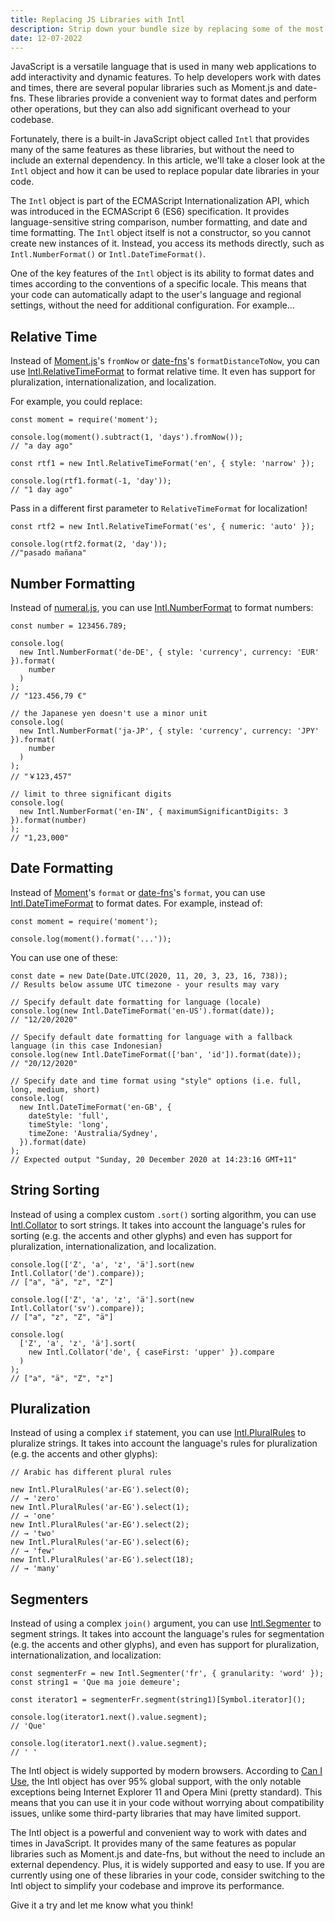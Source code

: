 ```yaml
---
title: Replacing JS Libraries with Intl
description: Strip down your bundle size by replacing some of the most popular JS libraries with native browser APIs.
date: 12-07-2022
---
```


JavaScript is a versatile language that is used in many web applications to add interactivity and dynamic features. To help developers work with dates and times, there are several popular libraries such as Moment.js and date-fns. These libraries provide a convenient way to format dates and perform other operations, but they can also add significant overhead to your codebase.

Fortunately, there is a built-in JavaScript object called `Intl` that provides many of the same features as these libraries, but without the need to include an external dependency. In this article, we'll take a closer look at the `Intl` object and how it can be used to replace popular date libraries in your code.

The `Intl` object is part of the ECMAScript Internationalization API, which was introduced in the ECMAScript 6 (ES6) specification. It provides language-sensitive string comparison, number formatting, and date and time formatting. The `Intl` object itself is not a constructor, so you cannot create new instances of it. Instead, you access its methods directly, such as `Intl.NumberFormat()` or `Intl.DateTimeFormat()`.

One of the key features of the `Intl` object is its ability to format dates and times according to the conventions of a specific locale. This means that your code can automatically adapt to the user's language and regional settings, without the need for additional configuration. For example...

## Relative Time

Instead of [Moment.js](https://momentjs.com/)'s `fromNow` or [date-fns](https://date-fns.org/)'s `formatDistanceToNow`, you can use [Intl.RelativeTimeFormat](https://developer.mozilla.org/en-US/docs/Web/JavaScript/Reference/Global_Objects/RelativeTimeFormat) to format relative time. It even has support for pluralization, internationalization, and localization.

For example, you could replace:

```tsx
const moment = require('moment');

console.log(moment().subtract(1, 'days').fromNow());
// "a day ago"
```

```tsx
const rtf1 = new Intl.RelativeTimeFormat('en', { style: 'narrow' });

console.log(rtf1.format(-1, 'day'));
// "1 day ago"
```

Pass in a different first parameter to `RelativeTimeFormat` for localization!

```tsx
const rtf2 = new Intl.RelativeTimeFormat('es', { numeric: 'auto' });

console.log(rtf2.format(2, 'day'));
//"pasado mañana"
```

## Number Formatting

Instead of [numeral.js](http://numeraljs.com/), you can use [Intl.NumberFormat](https://developer.mozilla.org/en-US/docs/Web/JavaScript/Reference/Global_Objects/NumberFormat) to format numbers:

```tsx
const number = 123456.789;

console.log(
  new Intl.NumberFormat('de-DE', { style: 'currency', currency: 'EUR' }).format(
    number
  )
);
// "123.456,79 €"

// the Japanese yen doesn't use a minor unit
console.log(
  new Intl.NumberFormat('ja-JP', { style: 'currency', currency: 'JPY' }).format(
    number
  )
);
// "￥123,457"

// limit to three significant digits
console.log(
  new Intl.NumberFormat('en-IN', { maximumSignificantDigits: 3 }).format(number)
);
// "1,23,000"
```

## Date Formatting

Instead of [Moment](https://momentjs.com/)'s `format` or [date-fns](https://date-fns.org/)'s `format`, you can use [Intl.DateTimeFormat](https://developer.mozilla.org/en-US/docs/Web/JavaScript/Reference/Global_Objects/DateTimeFormat) to format dates. For example, instead of:

```tsx
const moment = require('moment');

console.log(moment().format('...'));
```

You can use one of these:

```tsx
const date = new Date(Date.UTC(2020, 11, 20, 3, 23, 16, 738));
// Results below assume UTC timezone - your results may vary

// Specify default date formatting for language (locale)
console.log(new Intl.DateTimeFormat('en-US').format(date));
// "12/20/2020"

// Specify default date formatting for language with a fallback language (in this case Indonesian)
console.log(new Intl.DateTimeFormat(['ban', 'id']).format(date));
// "20/12/2020"

// Specify date and time format using "style" options (i.e. full, long, medium, short)
console.log(
  new Intl.DateTimeFormat('en-GB', {
    dateStyle: 'full',
    timeStyle: 'long',
    timeZone: 'Australia/Sydney',
  }).format(date)
);
// Expected output "Sunday, 20 December 2020 at 14:23:16 GMT+11"
```

## String Sorting

Instead of using a complex custom `.sort()` sorting algorithm, you can use [Intl.Collator](https://developer.mozilla.org/en-US/docs/Web/JavaScript/Reference/Global_Objects/Collator) to sort strings. It takes into account the language's rules for sorting (e.g. the accents and other glyphs) and even has support for pluralization, internationalization, and localization.

```tsx
console.log(['Z', 'a', 'z', 'ä'].sort(new Intl.Collator('de').compare));
// ["a", "ä", "z", "Z"]

console.log(['Z', 'a', 'z', 'ä'].sort(new Intl.Collator('sv').compare));
// ["a", "z", "Z", "ä"]

console.log(
  ['Z', 'a', 'z', 'ä'].sort(
    new Intl.Collator('de', { caseFirst: 'upper' }).compare
  )
);
// ["a", "ä", "Z", "z"]
```

## Pluralization

Instead of using a complex `if` statement, you can use [Intl.PluralRules](https://developer.mozilla.org/en-US/docs/Web/JavaScript/Reference/Global_Objects/PluralRules) to pluralize strings. It takes into account the language's rules for pluralization (e.g. the accents and other glyphs):

```tsx
// Arabic has different plural rules

new Intl.PluralRules('ar-EG').select(0);
// → 'zero'
new Intl.PluralRules('ar-EG').select(1);
// → 'one'
new Intl.PluralRules('ar-EG').select(2);
// → 'two'
new Intl.PluralRules('ar-EG').select(6);
// → 'few'
new Intl.PluralRules('ar-EG').select(18);
// → 'many'
```

## Segmenters

Instead of using a complex `join()` argument, you can use [Intl.Segmenter](https://developer.mozilla.org/en-US/docs/Web/JavaScript/Reference/Global_Objects/Segmenter) to segment strings. It takes into account the language's rules for segmentation (e.g. the accents and other glyphs), and even has support for pluralization, internationalization, and localization:

```tsx
const segmenterFr = new Intl.Segmenter('fr', { granularity: 'word' });
const string1 = 'Que ma joie demeure';

const iterator1 = segmenterFr.segment(string1)[Symbol.iterator]();

console.log(iterator1.next().value.segment);
// 'Que'

console.log(iterator1.next().value.segment);
// ' '
```

The Intl object is widely supported by modern browsers. According to [Can I Use](https://caniuse.com/?search=Intl), the Intl object has over 95% global support, with the only notable exceptions being Internet Explorer 11 and Opera Mini (pretty standard). This means that you can use it in your code without worrying about compatibility issues, unlike some third-party libraries that may have limited support.

The Intl object is a powerful and convenient way to work with dates and times in JavaScript. It provides many of the same features as popular libraries such as Moment.js and date-fns, but without the need to include an external dependency. Plus, it is widely supported and easy to use. If you are currently using one of these libraries in your code, consider switching to the Intl object to simplify your codebase and improve its performance.

Give it a try and let me know what you think!
